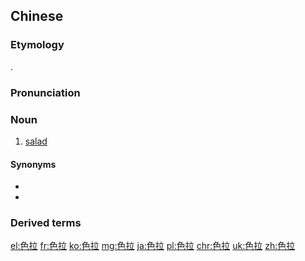 ==Chinese==
{{zh-forms}}

===Etymology===
{{bor|zh|en|salad}}.

===Pronunciation===
{{zh-pron
|m=sèlā
|w=4saq laq,4seq laq
|cat=n
}}

===Noun===
{{zh-noun}}

# [[salad]]

====Synonyms====
* {{zh-l|沙拉}}
* {{zh-l|沙律}}

===Derived terms===
{{zh-der|色拉醬|色拉油|水果色拉}}

{{zh-cat|Salads}}

[[el:色拉]]
[[fr:色拉]]
[[ko:色拉]]
[[mg:色拉]]
[[ja:色拉]]
[[pl:色拉]]
[[chr:色拉]]
[[uk:色拉]]
[[zh:色拉]]
